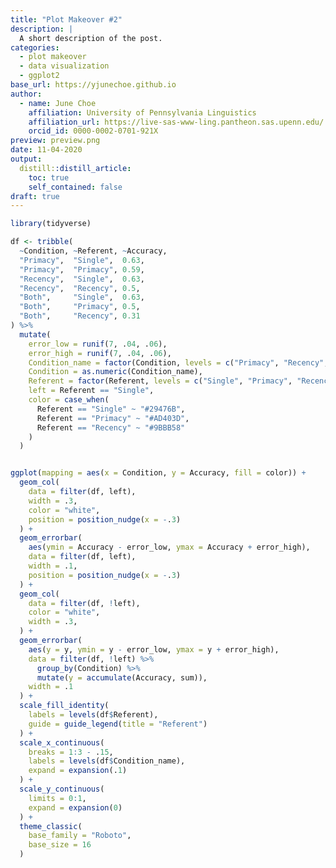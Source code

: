 ```yaml
---
title: "Plot Makeover #2"
description: |
  A short description of the post.
categories:
  - plot makeover
  - data visualization
  - ggplot2
base_url: https://yjunechoe.github.io
author:
  - name: June Choe
    affiliation: University of Pennsylvania Linguistics
    affiliation_url: https://live-sas-www-ling.pantheon.sas.upenn.edu/
    orcid_id: 0000-0002-0701-921X
preview: preview.png
date: 11-04-2020
output:
  distill::distill_article:
    toc: true
    self_contained: false
draft: true
---
```



```r
library(tidyverse)

df <- tribble(
  ~Condition, ~Referent, ~Accuracy,
  "Primacy",  "Single",  0.63,
  "Primacy",  "Primacy", 0.59,
  "Recency",  "Single",  0.63,
  "Recency",  "Recency", 0.5,
  "Both",     "Single",  0.63,
  "Both",     "Primacy", 0.5,
  "Both",     "Recency", 0.31
) %>% 
  mutate(
    error_low = runif(7, .04, .06),
    error_high = runif(7, .04, .06),
    Condition_name = factor(Condition, levels = c("Primacy", "Recency", "Both")),
    Condition = as.numeric(Condition_name),
    Referent = factor(Referent, levels = c("Single", "Primacy", "Recency")),
    left = Referent == "Single",
    color = case_when(
      Referent == "Single" ~ "#29476B",
      Referent == "Primacy" ~ "#AD403D",
      Referent == "Recency" ~ "#9BBB58"
    )
  )


ggplot(mapping = aes(x = Condition, y = Accuracy, fill = color)) +
  geom_col(
    data = filter(df, left),
    width = .3,
    color = "white",
    position = position_nudge(x = -.3)
  ) +
  geom_errorbar(
    aes(ymin = Accuracy - error_low, ymax = Accuracy + error_high),
    data = filter(df, left),
    width = .1,
    position = position_nudge(x = -.3)
  ) +
  geom_col(
    data = filter(df, !left),
    color = "white",
    width = .3,
  ) +
  geom_errorbar(
    aes(y = y, ymin = y - error_low, ymax = y + error_high),
    data = filter(df, !left) %>% 
      group_by(Condition) %>% 
      mutate(y = accumulate(Accuracy, sum)),
    width = .1
  ) +
  scale_fill_identity(
    labels = levels(df$Referent),
    guide = guide_legend(title = "Referent")
  ) +
  scale_x_continuous(
    breaks = 1:3 - .15,
    labels = levels(df$Condition_name),
    expand = expansion(.1)
  ) +
  scale_y_continuous(
    limits = 0:1,
    expand = expansion(0)
  ) +
  theme_classic(
    base_family = "Roboto",
    base_size = 16
  )
```

